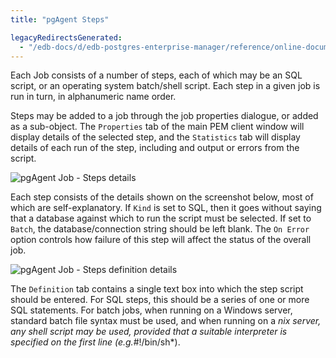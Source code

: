 ```yaml
---
title: "pgAgent Steps"

legacyRedirectsGenerated:
  - "/edb-docs/d/edb-postgres-enterprise-manager/reference/online-documentation/8.0/pgagent-steps.html"
---
```


<div id="pgagent-steps" class="registered_link"></div>

Each Job consists of a number of steps, each of which may be an SQL script, or an operating system batch/shell script. Each step in a given job is run in turn, in alphanumeric name order.

Steps may be added to a job through the job properties dialogue, or added as a sub-object. The `Properties` tab of the main PEM client window will display details of the selected step, and the `Statistics` tab will display details of each run of the step, including and output or errors from the script.

![pgAgent Job - Steps details](../images/pgagent_stepstats.png)

Each step consists of the details shown on the screenshot below, most of which are self-explanatory. If `Kind` is set to SQL, then it goes without saying that a database against which to run the script must be selected. If set to `Batch`, the database/connection string should be left blank. The `On Error` option controls how failure of this step will affect the status of the overall job.

![pgAgent Job - Steps definition details](../images/pgagent_stepdetails.png)

The `Definition` tab contains a single text box into which the step script should be entered. For SQL steps, this should be a series of one or more SQL statements. For batch jobs, when running on a Windows server, standard batch file syntax must be used, and when running on a *nix server, any shell script may be used, provided that a suitable interpreter is specified on the first line (e.g.*#!/bin/sh\*).
